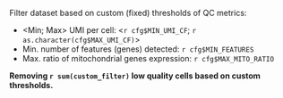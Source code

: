 Filter dataset based on custom (fixed) thresholds of QC metrics:

- &lt;Min; Max&gt; UMI per cell: &lt;`r cfg$MIN_UMI_CF`; `r as.character(cfg$MAX_UMI_CF)`&gt;
- Min. number of features (genes) detected: `r cfg$MIN_FEATURES`
- Max. ratio of mitochondrial genes expression: `r cfg$MAX_MITO_RATIO`

**Removing `r sum(custom_filter)` low quality cells based on custom thresholds.**
